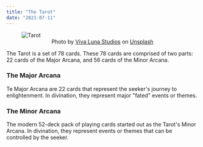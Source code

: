 ```yaml
---
title: "The Tarot"
date: "2021-07-11"
---
```


<figure>
  <img src="../../../images/cards.webp" alt="Tarot"/>
  <figcaption align="center">
    Photo by <a href="https://unsplash.com/@vivalunastudios?utm_source=unsplash&utm_medium=referral&utm_content=creditCopyText">Viva Luna Studios</a> on <a href="https://unsplash.com/s/photos/tarot?utm_source=unsplash&utm_medium=referral&utm_content=creditCopyText">Unsplash</a>
  </figcaption>
</figure>

The Tarot is a set of 78 cards. These 78 cards are comprised of two parts: 22 cards of the Major Arcana, and 56 cards of the Minor Arcana.

### The Major Arcana

Te Major Arcana are 22 cards that represent the seeker's journey to enlightenment. In divination, they represent major "fated" events or themes.

### The Minor Arcana

The modern 52-deck pack of playing cards started out as the Tarot's Minor Arcana. In divination, they represent events or themes that can be controlled by the seeker.
